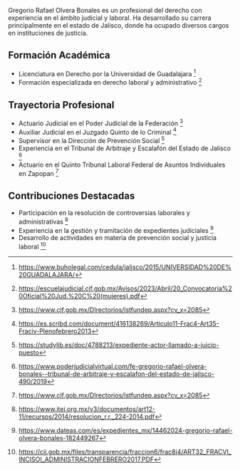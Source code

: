 Gregorio Rafael Olvera Bonales es un profesional del derecho con experiencia en el ámbito judicial y laboral. Ha desarrollado su carrera principalmente en el estado de Jalisco, donde ha ocupado diversos cargos en instituciones de justicia.

## Formación Académica

- Licenciatura en Derecho por la Universidad de Guadalajara [^1]
- Formación especializada en derecho laboral y administrativo [^2]

## Trayectoria Profesional

- Actuario Judicial en el Poder Judicial de la Federación [^3]
- Auxiliar Judicial en el Juzgado Quinto de lo Criminal [^4]
- Supervisor en la Dirección de Prevención Social [^5]
- Experiencia en el Tribunal de Arbitraje y Escalafón del Estado de Jalisco [^6]
- Actuario en el Quinto Tribunal Laboral Federal de Asuntos Individuales en Zapopan [^7]

## Contribuciones Destacadas

- Participación en la resolución de controversias laborales y administrativas [^8]
- Experiencia en la gestión y tramitación de expedientes judiciales [^9]
- Desarrollo de actividades en materia de prevención social y justicia laboral [^10]

[^1]: https://www.buholegal.com/cedula/jalisco/2015/UNIVERSIDAD%20DE%20GUADALAJARA/
[^2]: https://escuelajudicial.cjf.gob.mx/Avisos/2023/Abril/20_Convocatoria%20Oficial%20Jud.%20C%20(mujeres).pdf
[^3]: https://www.cjf.gob.mx/DIrectorios/lstfundep.aspx?cv_x=2085
[^4]: https://es.scribd.com/document/416138269/Articulo11-Frac4-Art35-Fraciv-Plenofebrero2013
[^5]: https://studylib.es/doc/4788213/expediente-actor-llamado-a-juicio-puesto
[^6]: https://www.poderjudicialvirtual.com/fe-gregorio-rafael-olvera-bonales--tribunal-de-arbitraje-y-escalafon-del-estado-de-jalisco-490/2019
[^7]: https://www.cjf.gob.mx/DIrectorios/lstfundep.aspx?cv_x=2085
[^8]: https://www.itei.org.mx/v3/documentos/art12-11/recursos/2014/resolucion_r.r._224-2014.pdf
[^9]: https://www.dateas.com/es/expedientes_mx/14462024-gregorio-rafael-olvera-bonales-182449267
[^10]: https://cjj.gob.mx/files/transparencia/fraccion6/frac8i4/ART32_FRACVI_INCISOI_ADMINISTRACIONFEBRERO2017.PDF
